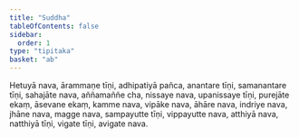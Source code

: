 ```yaml
---
title: "Suddha"
tableOfContents: false
sidebar:
  order: 1
type: "tipitaka"
basket: "ab"
---
```



<DynamicBreadcrumb />

<Division number="148">

<Paragraph number="2682">
Hetuyā nava, ārammaṇe tīṇi, adhipatiyā pañca, anantare tīṇi, samanantare tīṇi, sahajāte nava, aññamaññe cha, nissaye nava, upanissaye tīṇi, purejāte ekaṃ, āsevane ekaṃ, kamme nava, vipāke nava, āhāre nava, indriye nava, jhāne nava, magge nava, sampayutte tīṇi, vippayutte nava, atthiyā nava, natthiyā tīṇi, vigate tīṇi, avigate nava.
</Paragraph>
</Division>